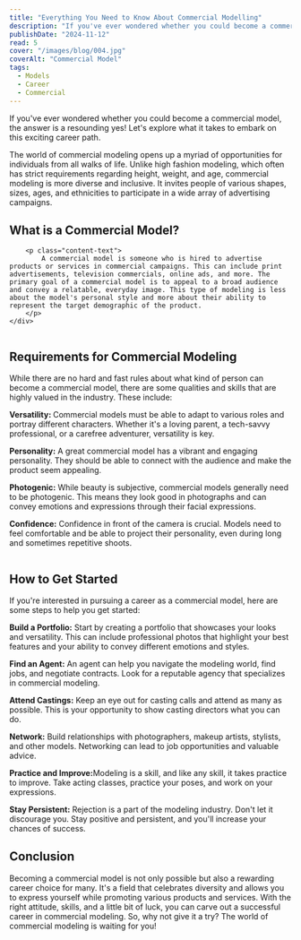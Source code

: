 ```yaml
---
title: "Everything You Need to Know About Commercial Modelling"
description: "If you've ever wondered whether you could become a commercial model, the answer is a resounding yes! Let's explore what it takes to embark on this exciting career path."
publishDate: "2024-11-12"
read: 5
cover: "/images/blog/004.jpg"
coverAlt: "Commercial Model"
tags:
  - Models
  - Career
  - Commercial
---
```


<div class="content-block right">
    <div class="content-block__inner col-12 col-md-6  p-0">
        <div class="content-strong">
                If you've ever wondered whether you could become a commercial model, the answer is a resounding yes! Let's explore what it takes to embark on this exciting career path.
        </div>
        <p class="content-text">The world of commercial modeling opens up a myriad of opportunities for individuals from all walks of life. Unlike high fashion modeling, which often has strict requirements regarding height, weight, and age, commercial modeling is more diverse and inclusive. It invites people of various shapes, sizes, ages, and ethnicities to participate in a wide array of advertising campaigns.</p>
        <h2 class="content-title m">What is a Commercial Model?</h2>

        <p class="content-text">
            A commercial model is someone who is hired to advertise products or services in commercial campaigns. This can include print advertisements, television commercials, online ads, and more. The primary goal of a commercial model is to appeal to a broad audience and convey a relatable, everyday image. This type of modeling is less about the model's personal style and more about their ability to represent the target demographic of the product.
        </p>
    </div>
</div>

<div class="content-figure">
    <div class="content-figure-abs">
        <img src="/images/blog/001/002.jpg" alt="" class="content-figure__img" />
    </div>
</div>
<div class="content-block right">
    <div class="content-block__inner col-12 col-md-6 p-0">
        <h2 class="content-title m">Requirements for Commercial Modeling</h2>
        <p class="content-text">
            While there are no hard and fast rules about what kind of person can become a commercial model, there are some qualities and skills that are highly valued in the industry. These include:
        </p>
        <p class="content-text">
            <strong> Versatility: </strong>Commercial models must be able to adapt to various roles and portray different characters. Whether it's a loving parent, a tech-savvy professional, or a carefree adventurer, versatility is key.
        </p>
        <p class="content-text">
            <strong> Personality:</strong> A great commercial model has a vibrant and engaging personality. They should be able to connect with the audience and make the product seem appealing.
        </p>
        <p class="content-text">
            <strong> Photogenic:</strong> While beauty is subjective, commercial models generally need to be photogenic. This means they look good in photographs and can convey emotions and expressions through their facial expressions.
        </p>
        <p class="content-text">
            <strong> Confidence:</strong> Confidence in front of the camera is crucial. Models need to feel comfortable and be able to project their personality, even during long and sometimes repetitive shoots.
        </p>
    </div>
</div>
<div class="content-figure">
    <div class="content-figure-abs">
        <img src="/images/blog/001/003.jpg" alt="" class="content-figure__img" />
    </div>
</div>
<div class="content-block right">
    <div class="content-block__inner col-12 col-md-6 p-0">
        <h2 class="content-title m">How to Get Started</h2>
        <p class="content-text">
            If you're interested in pursuing a career as a commercial model, here are some steps to help you get started:
        </p>
        <p class="content-text">
            <strong> Build a Portfolio:</strong> Start by creating a portfolio that showcases your looks and versatility. This can include professional photos that highlight your best features and your ability to convey different emotions and styles.
        </p>
        <p class="content-text">
            <strong> Find an Agent:</strong> An agent can help you navigate the modeling world, find jobs, and negotiate contracts. Look for a reputable agency that specializes in commercial modeling.
        </p>
        <p class="content-text">
            <strong> Attend Castings:</strong> Keep an eye out for casting calls and attend as many as possible. This is your opportunity to show casting directors what you can do.
        </p>
        <p class="content-text">
            <strong> Network:</strong> Build relationships with photographers, makeup artists, stylists, and other models. Networking can lead to job opportunities and valuable advice.
        </p>
        <p class="content-text">
            <strong> Practice and Improve:</strong>Modeling is a skill, and like any skill, it takes practice to improve. Take acting classes, practice your poses, and work on your expressions.
        </p>
        <p class="content-text">
            <strong> Stay Persistent:</strong> Rejection is a part of the modeling industry. Don't let it discourage you. Stay positive and persistent, and you'll increase your chances of success.
        </p>
        <h2 class="content-title m">Conclusion</h2>
        <p class="content-text">
            Becoming a commercial model is not only possible but also a rewarding career choice for many. It's a field that celebrates diversity and allows you to express yourself while promoting various products and services. With the right attitude, skills, and a little bit of luck, you can carve out a successful career in commercial modeling. So, why not give it a try? The world of commercial modeling is waiting for you!
        </p>
    </div>
</div>
